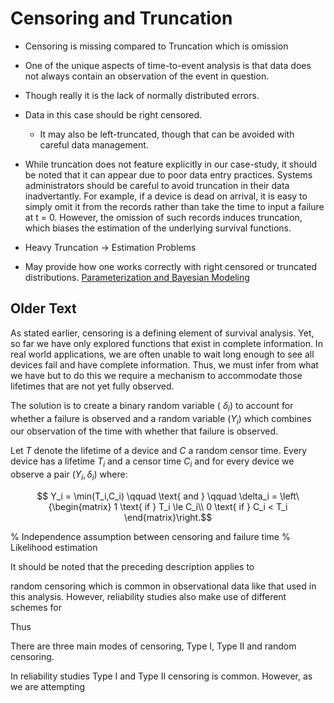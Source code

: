 # Censoring and Truncation

- Censoring is missing compared to Truncation which is omission
- One of the unique aspects of time-to-event analysis is that data does not always contain an observation of the event in question. 
- Though really it is the lack of normally distributed errors. 
- Data in this case should be right censored.
	- It may also be left-truncated, though that can be avoided with careful data management.

- While truncation does not feature explicitly in our case-study, it should be noted that it can appear due to poor data entry practices. Systems administrators should be careful to avoid truncation in their data inadvertantly. For example, if a device is dead on arrival, it is easy to simply omit it from the records rather than take the time to input a failure at t = 0. However, the omission of such records induces truncation, which biases the estimation of the underlying survival functions. 

- Heavy Truncation -> Estimation Problems


- May provide how one works correctly with right censored or truncated distributions.
  [Parameterization and Bayesian Modeling](http://www.stat.columbia.edu/~gelman/research/published/parameterization.pdf)

## Older Text

As stated earlier, censoring is a defining element of survival analysis. Yet, so far we have only explored functions that exist in complete information. In real world applications, we are often unable to wait long enough to see all devices fail and have complete information. Thus, we must infer from what we have but to do this we require a mechanism to accommodate those lifetimes that are not yet fully observed.

The solution is to create a binary random variable ( $\delta_i$) to account for whether a failure is observed and a random variable ($Y_i$) which combines our observation of the time with whether that failure is observed.

Let $T$ denote the lifetime of a device and $C$ a random censor time. Every device has a lifetime $T_i$ and a censor time $C_i$ and for every device we observe a pair ($Y_i, \delta_i$) where:

$$  Y_i = \min(T_i,C_i) \qquad \text{ and } \qquad \delta_i = \left\{\begin{matrix} 1 \text{ if } T_i \le C_i\\ 0 \text{ if } C_i < T_i \end{matrix}\right.$$

% Independence assumption between censoring and failure time
% Likelihood estimation



It should be noted that the preceding description applies to 

random censoring which is common in observational data like that used in this analysis. However, reliability studies also make use of different schemes for 

Thus 

There are three main modes of censoring, Type I, Type II and random censoring. 

In reliability studies Type I and Type II censoring is common. However, as we are attempting 
